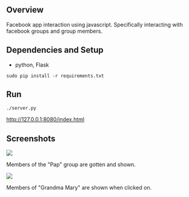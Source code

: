 == Overview ==

Facebook app interaction using javascript. Specifically interacting with facebook groups and group members.

== Dependencies and Setup ==

* python, Flask
<pre>sudo pip install -r requirements.txt</pre>

== Run ==

<pre>./server.py</pre>
http://127.0.0.1:8080/index.html

== Screenshots ==

<img src="screenshots/facebook_groups_and_members.png" />
<p align="center">Members of the "Pap" group are gotten and shown.</p>
<img src="screenshots/facebook_groups_and_members_2.png" />
<p align="center">Members of "Grandma Mary" are shown when clicked on.</p>
